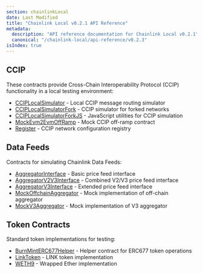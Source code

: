 ```yaml
---
section: chainlinkLocal
date: Last Modified
title: "Chainlink Local v0.2.1 API Reference"
metadata:
  description: "API reference documentation for Chainlink Local v0.2.1"
  canonical: "/chainlink-local/api-reference/v0.2.3"
isIndex: true
---
```



<Common callout="importPackage021" />

## CCIP

These contracts provide Cross-Chain Interoperability Protocol (CCIP) functionality in a local testing environment:

- [CCIPLocalSimulator](/chainlink-local/api-reference/v0.2.1/ccip-local-simulator) - Local CCIP message routing simulator
- [CCIPLocalSimulatorFork](/chainlink-local/api-reference/v0.2.1/ccip-local-simulator-fork) - CCIP simulator for forked networks
- [CCIPLocalSimulatorForkJS](/chainlink-local/api-reference/v0.2.1/ccip-local-simulator-fork-js) - JavaScript utilities for CCIP simulation
- [MockEvm2EvmOffRamp](/chainlink-local/api-reference/v0.2.1/mock-evm2evm-offramp) - Mock CCIP off-ramp contract
- [Register](/chainlink-local/api-reference/v0.2.1/register) - CCIP network configuration registry

## Data Feeds

Contracts for simulating Chainlink Data Feeds:

- [AggregatorInterface](/chainlink-local/api-reference/v0.2.1/aggregator-interface) - Basic price feed interface
- [AggregatorV2V3Interface](/chainlink-local/api-reference/v0.2.1/aggregator-v2-v3-interface) - Combined V2/V3 price feed interface
- [AggregatorV3Interface](/chainlink-local/api-reference/v0.2.1/aggregator-v3-interface) - Extended price feed interface
- [MockOffchainAggregator](/chainlink-local/api-reference/v0.2.1/mock-offchain-aggregator) - Mock implementation of off-chain aggregator
- [MockV3Aggregator](/chainlink-local/api-reference/v0.2.1/mock-v3-aggregator) - Mock implementation of V3 aggregator

## Token Contracts

Standard token implementations for testing:

- [BurnMintERC677Helper](/chainlink-local/api-reference/v0.2.1/burn-mint-erc677-helper) - Helper contract for ERC677 token operations
- [LinkToken](/chainlink-local/api-reference/v0.2.1/link-token) - LINK token implementation
- [WETH9](/chainlink-local/api-reference/v0.2.1/weth9) - Wrapped Ether implementation
